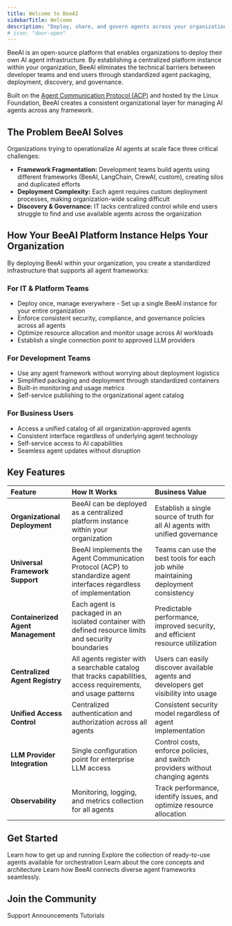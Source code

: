 ```yaml
---
title: Welcome to BeeAI
sidebarTitle: Welcome
description: "Deploy, share, and govern agents across your organization"
# icon: "door-open"
---
```


BeeAI is an open-source platform that enables organizations to deploy their own AI agent infrastructure. By establishing a centralized platform instance within your organization, BeeAI eliminates the technical barriers between developer teams and end users through standardized agent packaging, deployment, discovery, and governance.

Built on the [Agent Communication Protocol (ACP)](https://agentcommunicationprotocol.dev/) and hosted by the Linux Foundation, BeeAI creates a consistent organizational layer for managing AI agents across any framework.

## The Problem BeeAI Solves

Organizations trying to operationalize AI agents at scale face three critical challenges:
- **Framework Fragmentation:** Development teams build agents using different frameworks (BeeAI, LangChain, CrewAI, custom), creating silos and duplicated efforts
- **Deployment Complexity:** Each agent requires custom deployment processes, making organization-wide scaling difficult
- **Discovery & Governance:** IT lacks centralized control while end users struggle to find and use available agents across the organization

## How Your BeeAI Platform Instance Helps Your Organization

By deploying BeeAI within your organization, you create a standardized infrastructure that supports all agent frameworks:

### For IT & Platform Teams
- Deploy once, manage everywhere - Set up a single BeeAI instance for your entire organization
- Enforce consistent security, compliance, and governance policies across all agents
- Optimize resource allocation and monitor usage across AI workloads
- Establish a single connection point to approved LLM providers

### For Development Teams
- Use any agent framework without worrying about deployment logistics
- Simplified packaging and deployment through standardized containers
- Built-in monitoring and usage metrics
- Self-service publishing to the organizational agent catalog

### For Business Users
- Access a unified catalog of all organization-approved agents
- Consistent interface regardless of underlying agent technology
- Self-service access to AI capabilities
- Seamless agent updates without disruption

## Key Features

| Feature | How It Works | Business Value |
| :------ | :----------- | :------------- |
| **Organizational Deployment** | BeeAI can be deployed as a centralized platform instance within your organization | Establish a single source of truth for all AI agents with unified governance |
| **Universal Framework Support** | BeeAI implements the Agent Communication Protocol (ACP) to standardize agent interfaces regardless of implementation | Teams can use the best tools for each job while maintaining deployment consistency |
| **Containerized Agent Management** | Each agent is packaged in an isolated container with defined resource limits and security boundaries | Predictable performance, improved security, and efficient resource utilization |
| **Centralized Agent Registry** | All agents register with a searchable catalog that tracks capabilities, access requirements, and usage patterns | Users can easily discover available agents and developers get visibility into usage |
| **Unified Access Control** | Centralized authentication and authorization across all agents | Consistent security model regardless of agent implementation |
| **LLM Provider Integration** | Single configuration point for enterprise LLM access | Control costs, enforce policies, and switch providers without changing agents |
| **Observability** | Monitoring, logging, and metrics collection for all agents | Track performance, identify issues, and optimize resource allocation |

## Get Started

<CardGroup cols={2}>
  <Card title="Quickstart" icon="rocket" href="/introduction/quickstart">
    Learn how to get up and running
  </Card>
  <Card title="Agent Library" icon="robot" href="https://beeai.dev/agents">
    Explore the collection of ready-to-use agents available for orchestration
  </Card>
  <Card title="Architecture" icon="sitemap" href="/concepts/architecture">
    Learn about the core concepts and architecture
  </Card>
  <Card
    title="Agent Communication Protocol"
    icon="network-wired"
    href="https://agentcommunicationprotocol.dev"
  >
    Learn how BeeAI connects diverse agent frameworks seamlessly.
  </Card>
</CardGroup>

## Join the Community

<CardGroup cols={3}>
  <Card title="Discord" icon="discord" href="https://discord.gg/NradeA6ZNF">
    Support
  </Card>
  <Card
    title="Bluesky"
    icon="bluesky"
    href="https://bsky.app/profile/beeaiagents.bsky.social"
  >
    Announcements
  </Card>
  <Card title="Youtube" icon="youtube" href="https://youtube.com/@BeeAIAgents">
    Tutorials
  </Card>
</CardGroup>
